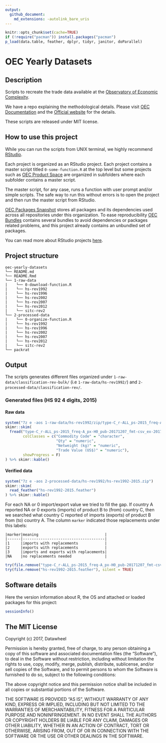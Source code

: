 ```yaml
---
output: 
  github_document:
    md_extensions: -autolink_bare_uris
---
```


<!-- README.md is generated from README.Rmd. Please edit that file -->

```r
knitr::opts_chunk$set(cache=TRUE)
if (!require("pacman")) install.packages("pacman")
p_load(data.table, feather, dplyr, tidyr, janitor, doParallel)
```

# OEC Yearly Datasets

## Description

Scripts to recreate the trade data available at the [Observatory of Economic Complexity](http://atlas.media.mit.edu/en/). 

We have a repo explaining the methodological details. Please visit [OEC Documentation](https://observatory-economic-complexity.github.io/oec-documentation/) and the [Official website](http://atlas.media.mit.edu/en/) for the details. 

These scripts are released under MIT license.

## How to use this project

While you can run the scripts from UNIX terminal, we highly recommend [RStudio](https://www.rstudio.com/).

Each project is organized as an RStudio project. Each project contains a master script titled `0-some-function.R` at the top level but some projects such as [OEC Product Space](https://github.com/observatory-economic-complexity/oec-product-space) are organized in subfolders where each subfolder contains a master script.

The master script, for any case, runs a function with user prompt and/or simple scripts. The safe way to run this without errors is to open the project and then run the master script from RStudio.

[OEC Packages Snapshot](https://github.com/observatory-economic-complexity/oec-packages-snapshot) stores all packages and its dependencies used across all repositories under this organization. To ease reproducibility [OEC Bundles](https://github.com/observatory-economic-complexity/oec-bundles) contains several bundles to avoid dependencies or packages related problems, and this project already contains an unbundled set of packages.

You can read more about RStudio projects [here](https://support.rstudio.com/hc/en-us/articles/200526207-Using-Projects).

## Project structure

```
oec-yearly-datasets
└── README.md
└── README.Rmd
└── 1-raw-data
|    └── 0-download-function.R
|    └── hs-rev1992
|    └── hs-rev1996
|    └── hs-rev2002
|    └── hs-rev2007
|    └── hs-rev2012
|    └── sitc-rev2
└── 2-processed-data
|    └── 0-organize-function.R
|    └── hs-rev1992
|    └── hs-rev1996
|    └── hs-rev2002
|    └── hs-rev2007
|    └── hs-rev2012
|    └── sitc-rev2
└── packrat
```

## Output

The scripts generates different files organized under `1-raw-data/classification-rev-bulk/` (i.e `1-raw-data/hs-rev1992/`) and `2-processed-data/classification-rev/`.

### Generated files (HS 92 4 digits, 2015)

#### Raw data

```r
system("7z e -aos 1-raw-data/hs-rev1992/zip/type-C_r-ALL_ps-2015_freq-A_px-H0_pub-20171207_fmt-csv_ex-20171228.zip")
skimr::skim(
  fread("type-C_r-ALL_ps-2015_freq-A_px-H0_pub-20171207_fmt-csv_ex-20171228.csv",
        colClasses = c("Commodity Code" = "character",
                       "Qty" = "numeric",
                       "Netweight (kg)" = "numeric",
                       "Trade Value (US$)" = "numeric"),
        showProgress = F)
) %>% skimr::kable()
```

#### Verified data

```r
system("7z e -aos 2-processed-data/hs-rev1992/hs-rev1992-2015.zip")
skimr::skim(
  read_feather("hs-rev1992-2015.feather")
) %>% skimr::kable()
```

For each NA or 0 import/export value we tried to fill the gap. If country A reported NA or 0 exports (imports) of product B to (from) country C, then we searched what country C reported of imports (exports) of product B from (to) country A. The column `marker` indicated those replacements under this labels:

```
|marker|meaning                              |
|------|-------------------------------------|
|1     |imports with replacements            |
|2     |exports with replacements            |
|3     |imports and exports with replacements|
|NA    |no replacements needed               |
```

```r
try(file.remove("type-C_r-ALL_ps-2015_freq-A_px-H0_pub-20171207_fmt-csv_ex-20171228.csv"), silent = TRUE)
try(file.remove("hs-rev1992-2015.feather"), silent = TRUE)
```


## Software details

Here the version information about R, the OS and attached or loaded packages for this project:

```r
sessionInfo()
```

## The MIT License

Copyright (c) 2017, Datawheel

Permission is hereby granted, free of charge, to any person obtaining
a copy of this software and associated documentation files (the
"Software"), to deal in the Software without restriction, including
without limitation the rights to use, copy, modify, merge, publish,
distribute, sublicense, and/or sell copies of the Software, and to
permit persons to whom the Software is furnished to do so, subject to
the following conditions:

The above copyright notice and this permission notice shall be
included in all copies or substantial portions of the Software.

THE SOFTWARE IS PROVIDED "AS IS", WITHOUT WARRANTY OF ANY KIND,
EXPRESS OR IMPLIED, INCLUDING BUT NOT LIMITED TO THE WARRANTIES OF
MERCHANTABILITY, FITNESS FOR A PARTICULAR PURPOSE AND
NONINFRINGEMENT. IN NO EVENT SHALL THE AUTHORS OR COPYRIGHT HOLDERS BE
LIABLE FOR ANY CLAIM, DAMAGES OR OTHER LIABILITY, WHETHER IN AN ACTION
OF CONTRACT, TORT OR OTHERWISE, ARISING FROM, OUT OF OR IN CONNECTION
WITH THE SOFTWARE OR THE USE OR OTHER DEALINGS IN THE SOFTWARE.

